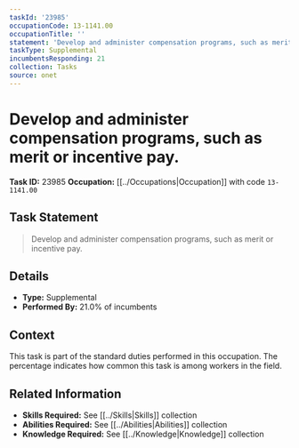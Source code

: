 ```yaml
---
taskId: '23985'
occupationCode: 13-1141.00
occupationTitle: ''
statement: 'Develop and administer compensation programs, such as merit or incentive pay.'
taskType: Supplemental
incumbentsResponding: 21
collection: Tasks
source: onet
---
```

# Develop and administer compensation programs, such as merit or incentive pay.

**Task ID:** 23985
**Occupation:** [[../Occupations|Occupation]] with code `13-1141.00`

## Task Statement

> Develop and administer compensation programs, such as merit or incentive pay.

## Details

- **Type:** Supplemental
- **Performed By:** 21.0% of incumbents

## Context

This task is part of the standard duties performed in this occupation. The percentage indicates how common this task is among workers in the field.

## Related Information

- **Skills Required:** See [[../Skills|Skills]] collection
- **Abilities Required:** See [[../Abilities|Abilities]] collection
- **Knowledge Required:** See [[../Knowledge|Knowledge]] collection
